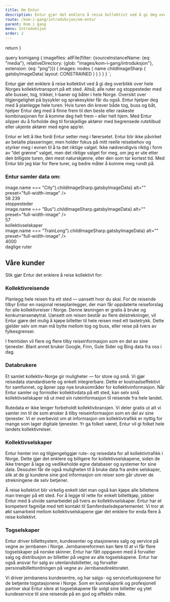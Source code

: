 ```yaml
---
title: Om Entur
description: Entur gjør det enklere å reise kollektivt ved å gi deg overblikk over hele Norges kollektivtransport på ett sted.
route: /kom-i-gang/introduksjon/om-entur
parent: Kom i gang
menu: Introduksjon
order: 2
---
```



  return <SEO title={props.pageContext.frontmatter.title} description={props.pageContext.frontmatter.description} pathname={props.pageContext.frontmatter.route} />
}

query komigang {
  imagefiles: allFile(filter: {sourceInstanceName: {eq: "media"}, relativeDirectory: {glob: "images/kom-i-gang/introduksjon"}, extension: {eq: "png"}}) {
    images: nodes {
      name
      childImageSharp {
         gatsbyImageData(
          layout: CONSTRAINED
        )
      }
    }
  }
}
`;

<PageHeader />

Entur gjør det enklere å reise kollektivt ved å gi deg overblikk over hele Norges kollektivtransport på ett sted. Altså; alle ruter og stoppesteder med alle busser, tog, trikker, t-baner og båter i hele Norge. Oversikt over tilgjengelighet på bysykler og sprakesykler får du også. Entur hjelper deg med å planlegge hele turen. Hvis turen din krever både tog, buss og båt, hjelper Entur deg med å finne frem til den beste eller raskeste kombinasjonen for å komme deg helt frem – eller helt hjem. Med Entur slipper du å forholde deg til forskjellige aktører med begrensede rutetilbud eller ukjente aktører med egne app’er.

Entur er lett å like fordi Entur setter meg i førersetet. Entur blir ikke påvirket av betalte plasseringer, men holder fokus på mitt reelle reisebehov og styrker meg i evnen til å ta det riktige valget. Ikke nødvendigvis riktig i form av “det grønne” valget, men det riktige valget for meg, om jeg er ute etter den billigste turen, den mest naturskjønne, eller den som tar kortest tid. Med Entur blir jeg klar for flere turer, og bedre måter å komme meg rundt på.

### Entur samler data om:

<div className="stats-wrapper">
  <div className="stats-box" data-color-mode="light">
      <ImageDisplay
      imgSource={props.data.imagefiles.images.find(image => image.name === "City").childImageSharp.gatsbyImageData}
      alt=""
      preset="full-width-image"
    />
    <div className="stats-box__number">58 239</div>
    <div className="stats-box__text">stoppesteder</div>
  </div>
  <div className="stats-box" data-color-mode="light">
    <ImageDisplay
      imgSource={props.data.imagefiles.images.find(image => image.name === "Bus").childImageSharp.gatsbyImageData}
      alt=""
      preset="full-width-image"
    />
    <div className="stats-box__number">57</div>
    <div className="stats-box__text">kollektivselskaper</div>
  </div>
  <div className="stats-box" data-color-mode="light">
      <ImageDisplay
      imgSource={props.data.imagefiles.images.find(image => image.name === "TrainLong").childImageSharp.gatsbyImageData}
      alt=""
      preset="full-width-image"
    />
    <div className="stats-box__number">4000</div>
    <div className="stats-box__text">daglige ruter</div>
  </div>
</div>

## Våre kunder

Slik gjør Entur det enklere å reise kollektivt for:

### Kollektivreisende

Planlegg hele reisen fra ett sted — uansett hvor du skal. For de reisende tilbyr Entur en nasjonal reiseplanlegger, der man får oppdaterte reiseforslag for alle kollektivreiser i Norge. Denne løsningen er gratis å bruke og konkurransenøytral. Uansett om reisen består av flere delstrekninger, vil Entur gjøre det mulig å kjøpe billetter til hele reisen med ett tastetrykk. Dette gjelder selv om man må bytte mellom tog og buss, eller reise på tvers av fylkesgrenser.

I fremtiden vil flere og flere tilby reiseinformasjon som en del av sine tjenester. Blant annet bruker Google, Finn, Gule Sider og Bing data fra oss i dag.

### Databrukere

Et samlet kollektiv-Norge gir muligheter — for store og små. Vi gjør reisedata standardiserte og enkelt integrerbare. Dette er kostnadseffektivt for samfunnet, og åpner opp nye bruksområder for kollektivinformasjon. Når Entur samler og formidler kollektivdata på ett sted, kan selv små kollektivselskaper nå ut med sin ruteinformasjon til reisende fra hele landet.

Rutedata er ikke lenger forbeholdt kollektivbransjen. Vi deler gratis ut alt vi samler inn til de som ønsker å tilby reiseinformasjon som en del av sine tjenester. Vi er overbevist om at informasjon om kollektivtrafikk er nyttig for mange som lager digitale tjenester. Yr ga folket været, Entur vil gi folket hele landets kollektivreiser.

### Kollektivselskaper

Entur henter inn og tilgjengeliggjør rute- og reisedata for all kollektivtrafikk i Norge. Dette gjør det enklere og billigere for kollektivselskapene, siden de ikke trenger å lage og vedlikeholde egne databaser og systemer for sine data. Dessuten får de også muligheten til å bruke data fra andre selskaper, slik at de gi kundene sine god informasjon om reiser som går utover de strekningene de selv betjener.

Å reise kollektivt blir virkelig enkelt idet man også kan kjøpe alle billettene man trenger på ett sted. For å legge til rette for enkelt billettkjøp, jobber Entur med å utvide samarbeidet på tvers av kollektivselskaper. Entur har et kompetent fagmiljø med tett kontakt til Samferdselsdepartementet. Vi tror at økt samarbeid mellom kollektivselskapene gjør det enklere for enda flere å reise kollektivt.

### Togselskaper

Entur driver billettsystem, kundesenter og stasjonenes salg og service på vegne av jernbanen i Norge. Jernbanereformen kan føre til at vi får flere togselskaper på norske skinner. Entur har fått oppgaven med å forvalter salg og distribusjon av billetter på vegne av alle togselskapene.
Entur har også ansvar for salg av utenlandsbilletter, og forvalter personalbillettordningen på vegne av Jernbanedirektoratet.

Vi driver jernbanens kundesentre, og har salgs- og servicefunksjonene for de betjente togstasjonene i Norge. Som en kunnskapsrik og profesjonell partner skal Entur sikre at togselskapene får solgt sine billetter og ytet kundeservice til sine reisende på en god og effektiv måte.
